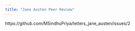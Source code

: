 ```yaml
---
title: "Jane Austen Peer Review"
---
```


https://github.com/MSindhuPriya/letters_jane_austen/issues/2
